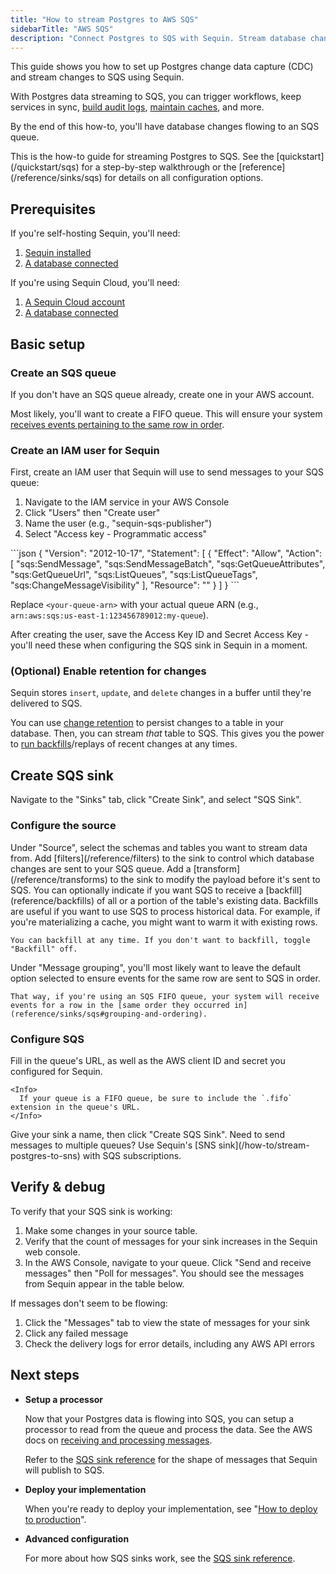 ```yaml
---
title: "How to stream Postgres to AWS SQS"
sidebarTitle: "AWS SQS"
description: "Connect Postgres to SQS with Sequin. Stream database changes for reliable message queuing with ordered delivery guarantees."
---
```


This guide shows you how to set up Postgres change data capture (CDC) and stream changes to SQS using Sequin.

With Postgres data streaming to SQS, you can trigger workflows, keep services in sync, [build audit logs](/how-to/create-audit-logs), [maintain caches](/how-to/maintain-caches), and more.

By the end of this how-to, you'll have database changes flowing to an SQS queue.

<Tip>
  This is the how-to guide for streaming Postgres to SQS. See the [quickstart](/quickstart/sqs) for a step-by-step walkthrough or the [reference](/reference/sinks/sqs) for details on all configuration options.
</Tip>

## Prerequisites

If you're self-hosting Sequin, you'll need:

1. [Sequin installed](/running-sequin)
2. [A database connected](/connect-postgres)

If you're using Sequin Cloud, you'll need:

1. [A Sequin Cloud account](https://console.sequinstream.com)
2. [A database connected](/connect-postgres)

## Basic setup

### Create an SQS queue

If you don't have an SQS queue already, create one in your AWS account.

Most likely, you'll want to create a FIFO queue. This will ensure your system [receives events pertaining to the same row in order](/reference/sinks/sqs#grouping-and-ordering).

### Create an IAM user for Sequin

First, create an IAM user that Sequin will use to send messages to your SQS queue:

1. Navigate to the IAM service in your AWS Console
2. Click "Users" then "Create user"
3. Name the user (e.g., "sequin-sqs-publisher")
4. Select "Access key - Programmatic access"

<Accordion title="Required IAM Policy">
  ```json
  {
    "Version": "2012-10-17",
    "Statement": [
      {
        "Effect": "Allow",
        "Action": [
          "sqs:SendMessage",
          "sqs:SendMessageBatch",
          "sqs:GetQueueAttributes",
          "sqs:GetQueueUrl",
          "sqs:ListQueues",
          "sqs:ListQueueTags",
          "sqs:ChangeMessageVisibility"
        ],
        "Resource": "<your-queue-arn>"
      }
    ]
  }
  ```
</Accordion>

Replace `<your-queue-arn>` with your actual queue ARN (e.g., `arn:aws:sqs:us-east-1:123456789012:my-queue`).

After creating the user, save the Access Key ID and Secret Access Key - you'll need these when configuring the SQS sink in Sequin in a moment.

### (Optional) Enable retention for changes

Sequin stores `insert`, `update`, and `delete` changes in a buffer until they're delivered to SQS.

You can use [change retention](reference/change-retention) to persist changes to a table in your database. Then, you can stream _that_ table to SQS. This gives you the power to [run backfills](/reference/backfills)/replays of recent changes at any times.

## Create SQS sink

Navigate to the "Sinks" tab, click "Create Sink", and select "SQS Sink".

### Configure the source

<Steps>
  <Step title="Select source tables">
    Under "Source", select the schemas and tables you want to stream data from.
  </Step>

  <Step title="Add filters (optional)">
    Add [filters](/reference/filters) to the sink to control which database changes are sent to your SQS queue.
  </Step>

  <Step title="Add transform (optional)">
    Add a [transform](/reference/transforms) to the sink to modify the payload before it's sent to SQS.
  </Step>

  <Step title="Specify backfill">
    You can optionally indicate if you want SQS to receive a [backfill](reference/backfills) of all or a portion of the table's existing data. Backfills are useful if you want to use SQS to process historical data. For example, if you're materializing a cache, you might want to warm it with existing rows.

    You can backfill at any time. If you don't want to backfill, toggle "Backfill" off.
  </Step>

  <Step title="Specify message grouping">
    Under "Message grouping", you'll most likely want to leave the default option selected to ensure events for the same row are sent to SQS in order.

    That way, if you're using an SQS FIFO queue, your system will receive events for a row in the [same order they occurred in](reference/sinks/sqs#grouping-and-ordering).
  </Step>

</Steps>

### Configure SQS

<Steps>
  <Step title="Enter queue details">
    Fill in the queue's URL, as well as the AWS client ID and secret you configured for Sequin.

    <Info>
      If your queue is a FIFO queue, be sure to include the `.fifo` extension in the queue's URL.
    </Info>
  </Step>

  <Step title="Create the sink">
    Give your sink a name, then click "Create SQS Sink".
  </Step>
</Steps>

<Note>
  Need to send messages to multiple queues? Use Sequin's [SNS sink](/how-to/stream-postgres-to-sns) with SQS subscriptions.
</Note>

## Verify & debug

To verify that your SQS sink is working:

1. Make some changes in your source table.
2. Verify that the count of messages for your sink increases in the Sequin web console.
3. In the AWS Console, navigate to your queue. Click "Send and receive messages" then "Poll for messages". You should see the messages from Sequin appear in the table below.

If messages don't seem to be flowing:

1. Click the "Messages" tab to view the state of messages for your sink
2. Click any failed message
3. Check the delivery logs for error details, including any AWS API errors

## Next steps

- **Setup a processor**

   Now that your Postgres data is flowing into SQS, you can setup a processor to read from the queue and process the data. See the AWS docs on [receiving and processing messages](https://docs.aws.amazon.com/AWSSimpleQueueService/latest/SQSDeveloperGuide/sqs-getting-started.html#step-receive-delete-message).

   Refer to the [SQS sink reference](/reference/sinks/sqs) for the shape of messages that Sequin will publish to SQS.

- **Deploy your implementation**

   When you're ready to deploy your implementation, see "[How to deploy to production](/how-to/deploy-to-production)".

- **Advanced configuration**

   For more about how SQS sinks work, see the [SQS sink reference](/reference/sinks/sqs).
